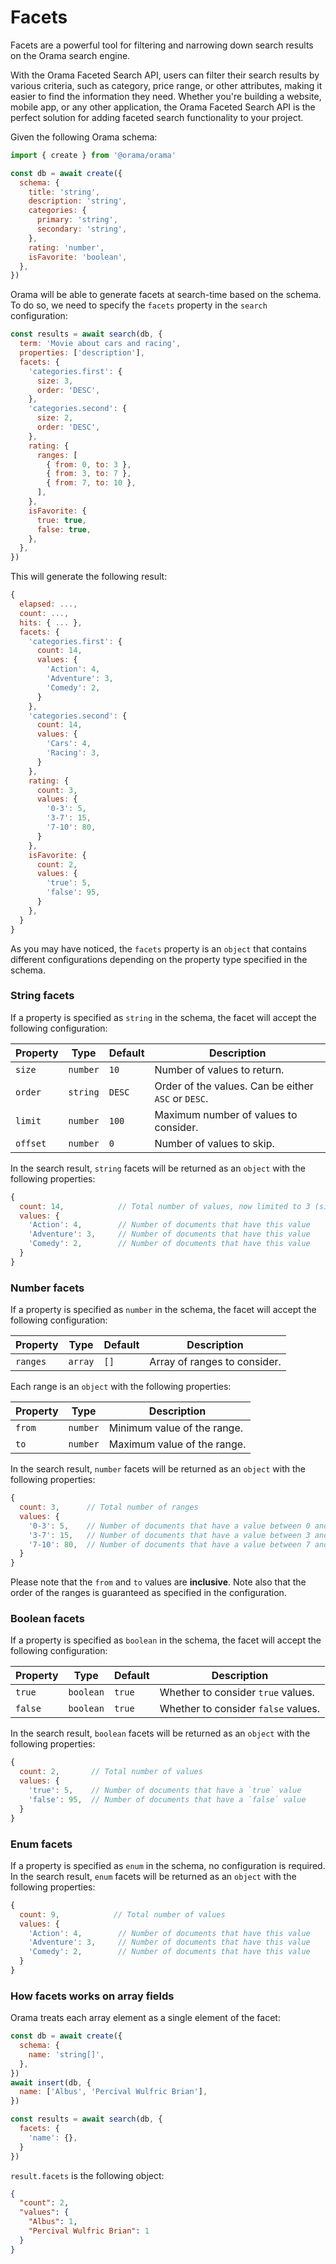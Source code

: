 # Facets

Facets are a powerful tool for filtering and narrowing down search results on the Orama search engine.

With the Orama Faceted Search API, users can filter their search results by various criteria, such as category, price range, or other attributes, making it easier to find the information they need. Whether you're building a website, mobile app, or any other application, the Orama Faceted Search API is the perfect solution for adding faceted search functionality to your project.

Given the following Orama schema:

```js
import { create } from '@orama/orama'

const db = await create({
  schema: {
    title: 'string',
    description: 'string',
    categories: {
      primary: 'string',
      secondary: 'string',
    },
    rating: 'number',
    isFavorite: 'boolean',
  },
})
```

Orama will be able to generate facets at search-time based on the schema.
To do so, we need to specify the `facets` property in the `search` configuration:

```js
const results = await search(db, {
  term: 'Movie about cars and racing',
  properties: ['description'],
  facets: {
    'categories.first': {
      size: 3,
      order: 'DESC',
    },
    'categories.second': {
      size: 2,
      order: 'DESC',
    },
    rating: {
      ranges: [
        { from: 0, to: 3 },
        { from: 3, to: 7 },
        { from: 7, to: 10 },
      ],
    },
    isFavorite: {
      true: true,
      false: true,
    },
  },
})
```

This will generate the following result:

```js
{
  elapsed: ...,
  count: ...,
  hits: { ... },
  facets: {
    'categories.first': {
      count: 14,
      values: {
        'Action': 4,
        'Adventure': 3,
        'Comedy': 2,
      }
    },
    'categories.second': {
      count: 14,
      values: {
        'Cars': 4,
        'Racing': 3,
      }
    },
    rating: {
      count: 3,
      values: {
        '0-3': 5,
        '3-7': 15,
        '7-10': 80,
      }
    },
    isFavorite: {
      count: 2,
      values: {
        'true': 5,
        'false': 95,
      }
    },
  }
}
```

As you may have noticed, the `facets` property is an `object` that contains different
configurations depending on the property type specified in the schema.

### String facets

If a property is specified as `string` in the schema, the facet will accept the following
configuration:

| Property | Type     | Default | Description                                         |
| -------- | -------- | ------- | --------------------------------------------------- |
| `size`   | `number` | `10`    | Number of values to return.                         |
| `order`  | `string` | `DESC`  | Order of the values. Can be either `ASC` or `DESC`. |
| `limit`  | `number` | `100`   | Maximum number of values to consider.               |
| `offset` | `number` | `0`     | Number of values to skip.                           |

In the search result, `string` facets will be returned as an `object` with the following properties:

```js
{
  count: 14,            // Total number of values, now limited to 3 (size)
  values: {
    'Action': 4,        // Number of documents that have this value
    'Adventure': 3,     // Number of documents that have this value
    'Comedy': 2,        // Number of documents that have this value
  }
}
```

### Number facets

If a property is specified as `number` in the schema, the facet will accept the following
configuration:

| Property | Type    | Default | Description                  |
| -------- | ------- | ------- | ---------------------------- |
| `ranges` | `array` | `[]`    | Array of ranges to consider. |

Each range is an `object` with the following properties:

| Property | Type     | Description                 |
| -------- | -------- | --------------------------- |
| `from`   | `number` | Minimum value of the range. |
| `to`     | `number` | Maximum value of the range. |

In the search result, `number` facets will be returned as an `object` with the following properties:

```js
{
  count: 3,      // Total number of ranges
  values: {
    '0-3': 5,    // Number of documents that have a value between 0 and 3 (inclusive)
    '3-7': 15,   // Number of documents that have a value between 3 and 7 (inclusive)
    '7-10': 80,  // Number of documents that have a value between 7 and 10 (inclusive)
  }
}
```

Please note that the `from` and `to` values are **inclusive**. Note also that the order of the ranges
is guaranteed as specified in the configuration.

### Boolean facets

If a property is specified as `boolean` in the schema, the facet will accept the following
configuration:

| Property | Type      | Default | Description                         |
| -------- | --------- | ------- | ----------------------------------- |
| `true`   | `boolean` | `true`  | Whether to consider `true` values.  |
| `false`  | `boolean` | `true`  | Whether to consider `false` values. |

In the search result, `boolean` facets will be returned as an `object` with the following properties:

```js
{
  count: 2,       // Total number of values
  values: {
    'true': 5,    // Number of documents that have a `true` value
    'false': 95,  // Number of documents that have a `false` value
  }
}
```

### Enum facets

If a property is specified as `enum` in the schema, no configuration is required.
In the search result, `enum` facets will be returned as an `object` with the following properties:

```js
{
  count: 9,            // Total number of values
  values: {
    'Action': 4,        // Number of documents that have this value
    'Adventure': 3,     // Number of documents that have this value
    'Comedy': 2,        // Number of documents that have this value
  }
}
```

### How facets works on array fields

Orama treats each array element as a single element of the facet:

```javascript copy
const db = await create({
  schema: {
    name: 'string[]',
  },
})
await insert(db, {
  name: ['Albus', 'Percival Wulfric Brian'],
})

const results = await search(db, {
  facets: {
    'name': {},
  }
})
```

`result.facets` is the following object:
```json
{
  "count": 2,
  "values": {
    "Albus": 1,
    "Percival Wulfric Brian": 1
  }
}
```


